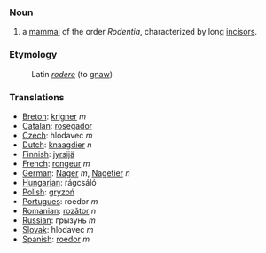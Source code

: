 ===Noun===
# a [[mammal]] of the order ''Rodentia'', characterized by long [[incisor]]s.

===Etymology===
: Latin ''[[rodere]]'' (to [[gnaw]])

===Translations===
*[[Breton]]: [[krigner]] ''m''
*[[Catalan]]: [[rosegador]]
*[[Czech]]:  hlodavec   ''m''
*[[Dutch]]: [[knaagdier]] ''n''
*[[Finnish]]: [[jyrsijä]]
*[[French]]: [[rongeur]] ''m''
*[[German]]: [[Nager]] ''m'', [[Nagetier]] ''n''
*[[Hungarian]]:  rágcsáló
*[[Polish]]: [[gryzoń]] 
*[[Portugues]]: roedor  ''m''
*[[Romanian]]: [[rozător]] ''n''
*[[Russian]]: грызунь  ''m''
*[[Slovak]]:  hlodavec  ''m''
*[[Spanish]]: [[roedor]] ''m''